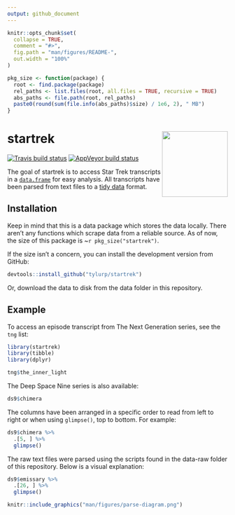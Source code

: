 ```yaml
---
output: github_document
---
```


<!-- README.md is generated from README.Rmd. Please edit that file -->

```r
knitr::opts_chunk$set(
  collapse = TRUE,
  comment = "#>",
  fig.path = "man/figures/README-",
  out.width = "100%"
)

pkg_size <- function(package) {
  root <- find.package(package)
  rel_paths <- list.files(root, all.files = TRUE, recursive = TRUE)
  abs_paths <- file.path(root, rel_paths)
  paste0(round(sum(file.info(abs_paths)$size) / 1e6, 2), " MB")
}
```
# startrek <img src="man/figures/logo.png" align="right" height=150/>
<!-- badges: start -->
[![Travis build status](https://travis-ci.org/tyluRp/startrek.svg?branch=master)](https://travis-ci.org/tyluRp/startrek)
[![AppVeyor build status](https://ci.appveyor.com/api/projects/status/github/tyluRp/startrek?branch=master&svg=true)](https://ci.appveyor.com/project/tyluRp/startrek)
<!-- badges: end -->

The goal of startrek is to access Star Trek transcripts in a [`data.frame`](https://stat.ethz.ch/R-manual/R-devel/library/base/html/data.frame.html) for easy analysis. All transcripts have been parsed from text files to a [tidy data](http://vita.had.co.nz/papers/tidy-data.html) format.

## Installation

Keep in mind that this is a data package which stores the data locally. There aren't any functions which scrape data from a reliable source. As of now, the size of this package is ~`r pkg_size("startrek")`. 

If the size isn't a concern, you can install the development version from GitHub:

``` r
devtools::install_github("tylurp/startrek")
```

Or, download the data to disk from the data folder in this repository.

## Example

To access an episode transcript from The Next Generation series, see the `tng` list:

```r
library(startrek)
library(tibble)
library(dplyr)

tng$the_inner_light
```

The Deep Space Nine series is also available:

```r
ds9$chimera
```

The columns have been arranged in a specific order to read from left to right or when using `glimpse()`, top to bottom. For example:

```r
ds9$chimera %>% 
  .[5, ] %>% 
  glimpse()
```

The raw text files were parsed using the scripts found in the data-raw folder of this repository. Below is a visual explanation:

```r
ds9$emissary %>% 
  .[26, ] %>% 
  glimpse()
```

```r
knitr::include_graphics("man/figures/parse-diagram.png")
```
